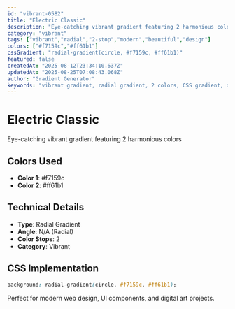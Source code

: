 ```yaml
---
id: "vibrant-0582"
title: "Electric Classic"
description: "Eye-catching vibrant gradient featuring 2 harmonious colors"
category: "vibrant"
tags: ["vibrant","radial","2-stop","modern","beautiful","design"]
colors: ["#f7159c","#ff61b1"]
cssGradient: "radial-gradient(circle, #f7159c, #ff61b1)"
featured: false
createdAt: "2025-08-12T23:34:10.637Z"
updatedAt: "2025-08-25T07:08:43.068Z"
author: "Gradient Generator"
keywords: "vibrant gradient, radial gradient, 2 colors, CSS gradient, design, #f7159c, #ff61b1"
---
```


# Electric Classic

Eye-catching vibrant gradient featuring 2 harmonious colors

## Colors Used
- **Color 1**: #f7159c
- **Color 2**: #ff61b1

## Technical Details
- **Type**: Radial Gradient
- **Angle**: N/A (Radial)
- **Color Stops**: 2
- **Category**: Vibrant

## CSS Implementation
```css
background: radial-gradient(circle, #f7159c, #ff61b1);
```

Perfect for modern web design, UI components, and digital art projects.

